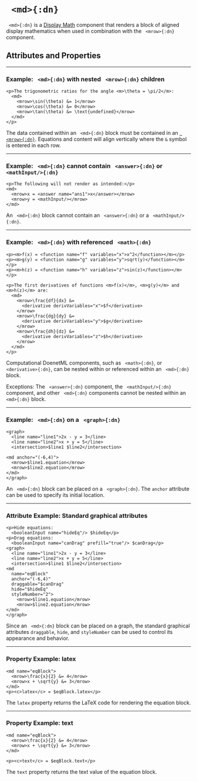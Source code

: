 


# ` <md>{:dn}`

` <md>{:dn}` is a [Display Math](../document_structure/essentialConcepts#component-types)
component that renders a block of aligned display mathematics when used in combination 
with the ` <mrow>{:dn}` component.

## Attributes and Properties 
 <AttrDisplay name='md'/> 
 <PropDisplay name='md'/>
 
---

### Example: ` <md>{:dn}` with nested ` <mrow>{:dn}` children


```doenet-editor-horiz
<p>The trigonometric ratios for the angle <m>\theta = \pi/2</m>:
  <md>
    <mrow>\sin(\theta) &= 1</mrow>
    <mrow>\cos(\theta) &= 0</mrow>
    <mrow>\tan(\theta) &= \text{undefined}</mrow>
  </md>
</p>  
```



The data contained within an ` <md>{:dn}` block must be contained in 
an [` <mrow>{:dn}`](mrow.mdx).  Equations and content will align vertically where 
the `&` symbol is entered in each row. 



---

### Example: ` <md>{:dn}` cannot contain ` <answer>{:dn}` or `<mathInput/>{:dn}`


```doenet-editor-horiz
<p>The following will not render as intended:</p>
<md>
  <mrow>x = <answer name="ans1">x</answer></mrow>
  <mrow>y = <mathInput/></mrow>
</md>
```



An ` <md>{:dn}` block cannot contain an ` <answer>{:dn}` or a ` <mathInput/>{:dn}`.



---

### Example: ` <md>{:dn}` with referenced ` <math>{:dn}`


```doenet-example
<p><m>f(x) = <function name="f" variables="x">x^2</function></m></p>
<p><m>g(y) = <function name="g" variables="y">sqrt(y)</function></m></p>
<p><m>h(z) = <function name="h" variables="z">sin(z)</function></m></p>

<p>The first derivatives of functions <m>f(x)</m>, <m>g(y)</m> and <m>h(z)</m> are:
  <md>
    <mrow>\frac{df}{dx} &= 
      <derivative derivVariables="x">$f</derivative>
    </mrow>
    <mrow>\frac{dg}{dy} &= 
      <derivative derivVariables="y">$g</derivative>
    </mrow>
    <mrow>\frac{dh}{dz} &= 
      <derivative derivVariables="z">$h</derivative>
    </mrow>    
  </md>
</p>  
```



Computational DoenetML components, such as ` <math>{:dn}`, or ` <derivative>{:dn}`, can be nested within or 
referenced within an ` <md>{:dn}` block.


Exceptions: The ` <answer>{:dn}` component, the ` <mathInput/>{:dn}` component, and other ` <md>{:dn}` 
components cannot be nested within an ` <md>{:dn}` block.



---

### Example: ` <md>{:dn}` on a ` <graph>{:dn}`


```doenet-editor-horiz
<graph>
  <line name="line1">2x - y = 3</line>
  <line name="line2">x + y = 5</line>
  <intersection>$line1 $line2</intersection>

<md anchor="(-6,4)">
  <mrow>$line1.equation</mrow>
  <mrow>$line2.equation</mrow>
</md>
</graph>
```



An ` <md>{:dn}` block can be placed on a ` <graph>{:dn}`. The `anchor` attribute 
can be used to specify its initial location.



---

### Attribute Example: Standard graphical attributes


```doenet-editor-horiz
<p>Hide equations: 
  <booleanInput name="hideEq"/> $hideEq</p>
<p>Drag equations: 
  <booleanInput name="canDrag" prefill="true"/> $canDrag</p>
<graph>
  <line name="line1">2x - y = 3</line>
  <line name="line2">x + y = 5</line>
  <intersection>$line1 $line2</intersection>
<md 
  name="eqBlock" 
  anchor="(-6,4)" 
  draggable="$canDrag" 
  hide="$hideEq"
  styleNumber="2">
    <mrow>$line1.equation</mrow>
    <mrow>$line2.equation</mrow>
</md>
</graph>     
```



Since an ` <md>{:dn}` block can be placed on a graph, the standard graphical 
attributes `draggable`, `hide`, and `styleNumber` can be used to control its appearance and behavior.



---

### Property Example: latex


```doenet-editor-horiz
<md name="eqBlock">
  <mrow>\frac{x}{2} &= 4</mrow>
  <mrow>x + \sqrt{y} &= 3</mrow>
</md>
<p><c>latex</c> = $eqBlock.latex</p>      
```



The `latex` property returns the LaTeX code for rendering the equation block.



---

### Property Example: text


```doenet-editor-horiz
<md name="eqBlock">
  <mrow>\frac{x}{2} &= 4</mrow>
  <mrow>x + \sqrt{y} &= 3</mrow>
</md>

<p><c>text</c> = $eqBlock.text</p>  
```



The `text` property returns the text value of the equation block.

